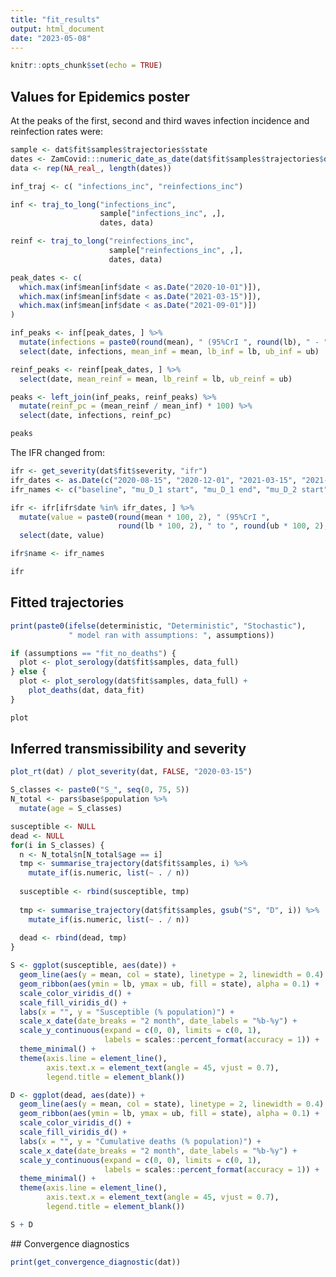 ```yaml
---
title: "fit_results"
output: html_document
date: "2023-05-08"
---
```


```r
knitr::opts_chunk$set(echo = TRUE)
```

## Values for Epidemics poster

At the peaks of the first, second and third waves infection incidence and reinfection rates were:
```r
sample <- dat$fit$samples$trajectories$state
dates <- ZamCovid:::numeric_date_as_date(dat$fit$samples$trajectories$date)
data <- rep(NA_real_, length(dates))

inf_traj <- c( "infections_inc", "reinfections_inc")

inf <- traj_to_long("infections_inc", 
                    sample["infections_inc", ,], 
                    dates, data)

reinf <- traj_to_long("reinfections_inc", 
                      sample["reinfections_inc", ,], 
                      dates, data)

peak_dates <- c(
  which.max(inf$mean[inf$date < as.Date("2020-10-01")]),
  which.max(inf$mean[inf$date < as.Date("2021-03-15")]),
  which.max(inf$mean[inf$date < as.Date("2021-09-01")])
)

inf_peaks <- inf[peak_dates, ] %>%
  mutate(infections = paste0(round(mean), " (95%CrI ", round(lb), " - ", round(ub), ")")) %>%
  select(date, infections, mean_inf = mean, lb_inf = lb, ub_inf = ub)

reinf_peaks <- reinf[peak_dates, ] %>%
  select(date, mean_reinf = mean, lb_reinf = lb, ub_reinf = ub)

peaks <- left_join(inf_peaks, reinf_peaks) %>%
  mutate(reinf_pc = (mean_reinf / mean_inf) * 100) %>%
  select(date, infections, reinf_pc)

peaks

```

The IFR changed from:
```r
ifr <- get_severity(dat$fit$severity, "ifr")
ifr_dates <- as.Date(c("2020-08-15", "2020-12-01", "2021-03-15", "2021-05-01"))
ifr_names <- c("baseline", "mu_D_1 start", "mu_D_1 end", "mu_D_2 start")

ifr <- ifr[ifr$date %in% ifr_dates, ] %>%
  mutate(value = paste0(round(mean * 100, 2), " (95%CrI ",
                        round(lb * 100, 2), " to ", round(ub * 100, 2), ")")) %>%
  select(date, value)

ifr$name <- ifr_names

ifr
```

## Fitted trajectories


```r
print(paste0(ifelse(deterministic, "Deterministic", "Stochastic"),
             " model ran with assumptions: ", assumptions))

if (assumptions == "fit_no_deaths") {
  plot <- plot_serology(dat$fit$samples, data_full)
} else {
  plot <- plot_serology(dat$fit$samples, data_full) +
    plot_deaths(dat, data_fit)
}

plot

```


## Inferred transmissibility and severity


```r
plot_rt(dat) / plot_severity(dat, FALSE, "2020-03-15")
```


```r
S_classes <- paste0("S_", seq(0, 75, 5))
N_total <- pars$base$population %>%
  mutate(age = S_classes)

susceptible <- NULL
dead <- NULL
for(i in S_classes) {
  n <- N_total$n[N_total$age == i]
  tmp <- summarise_trajectory(dat$fit$samples, i) %>%
    mutate_if(is.numeric, list(~ . / n))
  
  susceptible <- rbind(susceptible, tmp)
  
  tmp <- summarise_trajectory(dat$fit$samples, gsub("S", "D", i)) %>%
    mutate_if(is.numeric, list(~ . / n))
  
  dead <- rbind(dead, tmp)
}

S <- ggplot(susceptible, aes(date)) +
  geom_line(aes(y = mean, col = state), linetype = 2, linewidth = 0.4) +
  geom_ribbon(aes(ymin = lb, ymax = ub, fill = state), alpha = 0.1) +
  scale_color_viridis_d() +
  scale_fill_viridis_d() +
  labs(x = "", y = "Susceptible (% population)") +
  scale_x_date(date_breaks = "2 month", date_labels = "%b-%y") +
  scale_y_continuous(expand = c(0, 0), limits = c(0, 1),
                     labels = scales::percent_format(accuracy = 1)) +
  theme_minimal() +
  theme(axis.line = element_line(),
        axis.text.x = element_text(angle = 45, vjust = 0.7),
        legend.title = element_blank())

D <- ggplot(dead, aes(date)) +
  geom_line(aes(y = mean, col = state), linetype = 2, linewidth = 0.4) +
  geom_ribbon(aes(ymin = lb, ymax = ub, fill = state), alpha = 0.1) +
  scale_color_viridis_d() +
  scale_fill_viridis_d() +
  labs(x = "", y = "Cumulative deaths (% population)") +
  scale_x_date(date_breaks = "2 month", date_labels = "%b-%y") +
  scale_y_continuous(expand = c(0, 0), limits = c(0, 1),
                     labels = scales::percent_format(accuracy = 1)) +
  theme_minimal() +
  theme(axis.line = element_line(),
        axis.text.x = element_text(angle = 45, vjust = 0.7),
        legend.title = element_blank())

S + D
```


## Convergence diagnostics

```r

print(get_convergence_diagnostic(dat))
```
